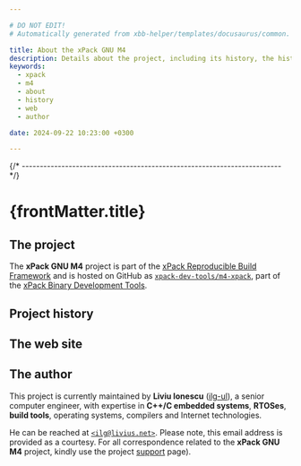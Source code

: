 ```yaml
---

# DO NOT EDIT!
# Automatically generated from xbb-helper/templates/docusaurus/common.

title: About the xPack GNU M4
description: Details about the project, including its history, the history of the website, and details about the author.
keywords:
  - xpack
  - m4
  - about
  - history
  - web
  - author

date: 2024-09-22 10:23:00 +0300

---
```


<head><title>{frontMatter.title}</title></head>
<head><meta property="og:title" content={frontMatter.title}/></head>


{/* ------------------------------------------------------------------------ */}

# {frontMatter.title}

## The project

The **xPack GNU M4** project is part of the
[xPack Reproducible Build Framework](https://xpack.github.io)
and is hosted on GitHub as
[`xpack-dev-tools/m4-xpack`](https://github.com/xpack-dev-tools/m4-xpack/),
part of the [xPack Binary Development Tools](https://github.com/xpack-dev-tools/).

<MoreIntro/>

## Project history

<History/>

## The web site

<Website/>

## The author

This project is currently maintained by **Liviu Ionescu**
([ilg-ul](https://github.com/ilg-ul)),
a senior computer engineer, with expertise in **C++/C embedded systems**,
**RTOSes**, **build tools**, operating systems, compilers
and Internet technologies.

He can be reached at [`<ilg@livius.net>`](mailto:ilg@livius.net).
Please note, this email address is provided as a courtesy.
For all correspondence related to the **xPack GNU M4**
project, kindly use the project [support](/docs/support/) page).
